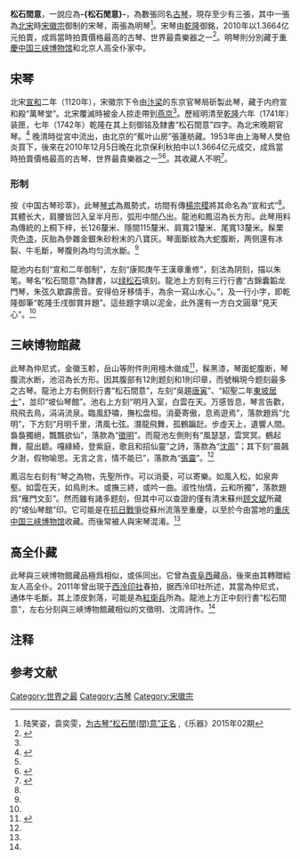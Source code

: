 '''松石間意'''，一說应為'''-{松石閒意}-'''{{注释|1=現在其名通常都讀為“-{松石間意}-”，但關於其名實際上有爭議，一說為'''-{松石閒意}-'''，因為“-{間}-”是“-{閒}-”的[[通假字|通假字]]。歷史文獻中“-{松石閒意}-”的出處也更多。<ref name="正名"/>}}，為數張同名[[古琴|古琴]]，現存至少有三張，其中一張為[[北宋|北宋]]時[[宋徽宗|宋徽宗]]御制的宋琴，兩張為明琴<ref name="正名">陆笑姿，袁奕雯，[http://xuewen.cnki.net/CJFD-YIQI201502007.html 为古琴“松石閒(間)意”正名] {{Wayback|url=http://xuewen.cnki.net/CJFD-YIQI201502007.html |date=20160305015839 }},《乐器》2015年02期</ref>。宋琴由[[乾隆|乾隆]]御銘，2010年以1.3664亿元拍賣，成爲當時拍賣價格最高的古琴、世界最貴樂器之一<ref name="人民網">{{Cite web|url=http://history.people.com.cn/GB/198819/212502/14923072.html|title=“松石间意”：彰显皇家气派的千年古琴|accessdate=2015-11-02|work=|publisher=人民網|date=2011-06-16|archive-date=2015-08-27|archive-url=https://web.archive.org/web/20150827134040/http://history.people.com.cn/GB/198819/212502/14923072.html|dead-url=no}}</ref>。明琴則分別藏于[[重慶中国三峡博物馆|重慶中国三峡博物馆]]和北京人高全仆家中。

==宋琴==
北宋[[宣和_(北宋)|宣和]]二年（1120年），宋徽宗下令由[[汴梁|汴梁]]的东京官琴局斫製此琴，藏于内府宣和殿“萬琴堂”。北宋覆滅時被金人掠走帶到[[燕京|燕京]]<ref name="人民網"/>。歷經明清至[[乾隆|乾隆]]六年（1741年）装匣，七年（1742年）乾隆在其上刻御铭及隸書“松石間意”四字。為北宋晚期官琴。<ref>{{Cite book|title=《琴學存稿：王風古琴論說雜集》|last=王|first=風|publisher=重慶出版社|year=2016|isbn=9787229096311|work=〈北宋晚期「官琴」典型器「松石間意」宣和式琴〉|authorlink=王風}}</ref>
晚清時從宮中流出，由北京的“蕉叶山房”張蓮舫藏。1953年由上海琴人樊伯炎買下，後來在2010年12月5日晚在北京保利秋拍中以1.3664亿元成交，成爲當時拍賣價格最高的古琴、世界最貴樂器之一<ref name="正名"/><ref name="南方日報">{{Cite web|url=http://finance.sina.com/bg/investment/sinacn/20120827/0304582141.html|title=存世古琴不到2千張 乾隆松石間意琴拍出1.37億|accessdate=2015-11-02|work=|publisher=南方日報|date=2012-08-27|archive-date=2016-03-04|archive-url=https://web.archive.org/web/20160304092129/http://finance.sina.com/bg/investment/sinacn/20120827/0304582141.html|dead-url=no}}</ref>。其收藏人不明<ref>{{Cite web|url=http://news.163.com/10/1206/04/6N6NOVGT00014AED.html|title=宋徽宗御制古琴"松石间意"1.37亿成交创纪录|accessdate=2015-11-02|work=|publisher=京華時報|date=2010-12-06|archive-url=https://web.archive.org/web/20160305025734/http://news.163.com/10/1206/04/6N6NOVGT00014AED.html|archive-date=2016-03-05|dead-url=yes}}</ref>。

===形制===
按《中国古琴珍萃》，此琴[[古琴琴式|琴式]]為鳳勢式，坊間有傳[[楊宗稷|楊宗稷]]將其命名為“宣和式”<ref name="正名"/>。其體长大，肩腰皆凹入呈半月形，弧形中間凸出。龍池和鳳沼為长方形。此琴用料為傳統的上桐下梓，长126釐米、隱間115釐米、肩寬21釐米、尾寬13釐米。髹栗壳色[[大漆|漆]]，灰胎為參雜金銀朱砂粉末的八寶灰。琴面斷紋為大蛇腹断，两侧還有冰裂、牛毛斷，琴腹則為均匀流水斷。<ref name="人民網"/>

龍池内右刻“宣和二年御制”，左刻“康熙庚午王漢章重修”，刻法為阴刻，描以朱笔。琴名“松石間意”為隸書，以[[绿松石|绿松石]]填刻。龍池上方刻有三行行書“古錦囊韜龙門琴，朱弦久歇霹雳音。安得伯牙移情手，為余一寫山水心。”，及一行小字，即乾隆御筆“乾隆壬戌御賞并題”。這些題字填以泥金，此外還有一方白文圓章“見天心”。<ref name="正名"/>

==三峽博物館藏==
此琴為仲尼式，金徽玉軫，岳山等附件則用檀木做成<ref>{{Cite web|url=http://www.subaonet.com/cul/2014/0906/1386989.shtml|title=名琴“松石间意”中秋回故乡|accessdate=2015-11-02|work=|publisher=姑蘇晚報|date=2014-09-06|deadurl=yes|archiveurl=https://web.archive.org/web/20160304090457/http://www.subaonet.com/cul/2014/0906/1386989.shtml|archivedate=2016年3月4日|df=}}</ref>，髹黑漆，琴面蛇腹断，琴腹流水断，池沼為长方形。因其腹部有12則题刻和1則印章，而號稱現今题刻最多之古琴。龍池上方右側刻行書“松石間意”，左刻“吳趨[[唐寅|唐寅]]”、“紹聖二年[[東坡居士|東坡居士]]”，並印“坡仙琴館”。池右上方刻“明月入室，白雲在天。万感皆息，琴言告歡，飛飛去鳥，涓涓流泉。臨風舒嘯，撫松盘桓。消憂寄傲，息焉遊焉”，落款題爲“允明”，下方刻“月明千里，清風七弦。潛龍飛舞，孤鶴蹁跹。步虛天上，遺響人間。裊裊獨絕，飄飄欲仙”，落款為“[[文征明|徵明]]”。而龍池左側則有“風瑟瑟，雲冥冥。鶴起舞，龍出聼。嘎綠綺，登紫庭，歌且和招仙靈”之詩，落款為“[[沈周|沈周]]”；其下刻“晨飆夕澍，假物喻思。无言之言，情不能已”，落款為“[[張靈|張靈]]”。<ref name="正名"/>

鳳沼左右刻有“琴之為物，先聖所作。可以消憂，可以寄樂。如風入松，如泉奔壑。如雲在天，如鳥則木。或撫三終，或吟一曲。淑性怡情，云和所獨”，落款題爲“雁門文彭”。然而雖有諸多题刻，但其中可以查證的僅有清末蘇州[[顾文斌|顾文斌]]所藏的“坡仙琴館”印。它可能是在[[抗日戰爭|抗日戰爭]]從蘇州流落至重慶，以至於今由當地的[[重庆中国三峡博物馆|重庆中国三峡博物馆]]收藏。而後常被人與宋琴混淆。<ref name="正名"/>

==高全仆藏==

此琴與三峽博物館藏品極爲相似，或係同出。它曾為[[査阜西|査阜西]]藏品，後來由其轉贈給友人高全仆。2011年曾出現于[[西泠印社|西泠印社]]春拍，据西泠印社所述，其當為仲尼式，通体牛毛斷。其上漆皮剝落，可能是為[[紅衛兵|紅衛兵]]所為。龍池上方正中刻行書“松石間意”，左右分刻與三峽博物館藏相似的文徵明、沈周詩作。<ref name="正名"/>

== 注释 ==
{{NoteFoot}}

==参考文献==
{{reflist}}


{{古琴}}
[[Category:世界之最|Category:世界之最]]
[[Category:古琴|Category:古琴]]
[[Category:宋徽宗|Category:宋徽宗]]